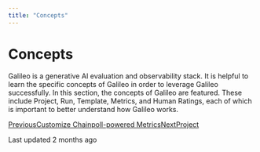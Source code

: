 ```yaml
---
title: "Concepts"
---
```


# Concepts

Galileo is a generative AI evaluation and observability stack. It is helpful to learn the specific concepts of Galileo in order to leverage Galileo successfully. In this section, the concepts of Galileo are featured. These include Project, Run, Template, Metrics, and Human Ratings, each of which is important to better understand how Galileo works.

[PreviousCustomize Chainpoll-powered Metrics](/galileo/gen-ai-studio-products/galileo-evaluate/how-to/customize-chainpoll-powered-metrics)[NextProject](/galileo/gen-ai-studio-products/galileo-evaluate/concepts/project)

Last updated 2 months ago